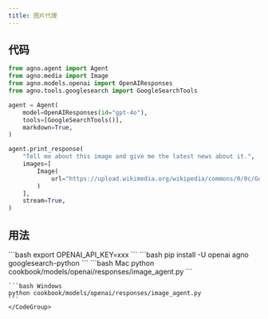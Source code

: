 ```yaml
---
title: 图片代理
---
```


## 代码

```python cookbook/models/openai/responses/image_agent.py
from agno.agent import Agent
from agno.media import Image
from agno.models.openai import OpenAIResponses
from agno.tools.googlesearch import GoogleSearchTools

agent = Agent(
    model=OpenAIResponses(id="gpt-4o"),
    tools=[GoogleSearchTools()],
    markdown=True,
)

agent.print_response(
    "Tell me about this image and give me the latest news about it.",
    images=[
        Image(
            url="https://upload.wikimedia.org/wikipedia/commons/0/0c/GoldenGateBridge-001.jpg"
        )
    ],
    stream=True,
)
```

## 用法

<Steps>
  <Snippet file="create-venv-step.mdx" />

  <Step title="设置你的 API 密钥">
    ```bash
    export OPENAI_API_KEY=xxx
    ```
  </Step>

  <Step title="安装库">
    ```bash
    pip install -U openai agno googlesearch-python
    ```
  </Step>

  <Step title="运行代理">
    <CodeGroup>
    ```bash Mac
    python cookbook/models/openai/responses/image_agent.py
    ```

    ```bash Windows
    python cookbook/models/openai/responses/image_agent.py
    ```
    </CodeGroup>
  </Step>
</Steps>
